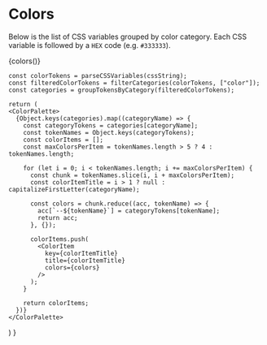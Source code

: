 
<Meta title="Design Tokens/Colors" />
 
 # Colors

Below is the list of CSS variables grouped by color category. Each CSS variable is followed by a `HEX` code (e.g. `#333333`).

{colors()}

    const colorTokens = parseCSSVariables(cssString);
    const filteredColorTokens = filterCategories(colorTokens, ["color"]);
    const categories = groupTokensByCategory(filteredColorTokens);

    return (
    <ColorPalette>
      {Object.keys(categories).map((categoryName) => {
        const categoryTokens = categories[categoryName];
        const tokenNames = Object.keys(categoryTokens);
        const colorItems = [];
        const maxColorsPerItem = tokenNames.length > 5 ? 4 : tokenNames.length;

        for (let i = 0; i < tokenNames.length; i += maxColorsPerItem) {
          const chunk = tokenNames.slice(i, i + maxColorsPerItem);
          const colorItemTitle = i > 1 ? null : capitalizeFirstLetter(categoryName);

          const colors = chunk.reduce((acc, tokenName) => {
            acc[`--${tokenName}`] = categoryTokens[tokenName];
            return acc;
          }, {});

          colorItems.push(
            <ColorItem
              key={colorItemTitle}
              title={colorItemTitle}
              colors={colors}
            />
          );
        }

        return colorItems;
      })}
    </ColorPalette>
  )
}